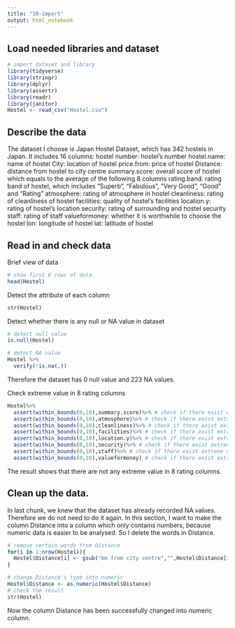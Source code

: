 ```yaml
---
title: "10-import"
output: html_notebook
---
```

## Load needed libraries and dataset
```r
# import dataset and library
library(tidyverse)
library(stringr)
library(dplyr)
library(assertr)
library(readr)
library(janitor)
Hostel <- read_csv("Hostel.csv")
```


## Describe the data
The dataset I choose is Japan Hostel Dataset, which has 342 hostels in Japan. It includes 16 columns:
hostel number: hostel's number
hostel.name: name of hostel
City: location of hostel
price.from: price of hostel
Distance: distance from hostel to city centre
summary.score: overall score of hostel which equals to the average of the following 8 columns
rating.band: rating band of hostel, which includes "Superb", "Fabulous", "Very Good", "Good" and "Rating"
atmosphere: rating of atmosphere in hostel
cleanliness: rating of cleanliness of hostel
facilities: quality of hostel's facilities
location.y: rating of hostel's location
security: rating of surrounding and hostel security
staff: rating of staff
valueformoney: whether it is worthwhile to choose the hostel
lon: longitude of hostel
lat: latitude of hostel


## Read in and check data
Brief view of data
```r
# show first 6 rows of data 
head(Hostel)
```


Detect the attribute of each column
```r
str(Hostel)
```


Detect whether there is any null or NA value in dataset
```r
# detect null value
is.null(Hostel)

# detect NA value
Hostel %>% 
  verify(!is.na(.))
```
Therefore the dataset has 0 null value and 223 NA values.


Check extreme value in 8 rating columns
```r
Hostel%>%
  assert(within_bounds(0,10),summary.score)%>% # check if there exist extreme value in summary.score
  assert(within_bounds(0,10),atmosphere)%>% # check if there exist extreme value in atmosphere
  assert(within_bounds(0,10),cleanliness)%>% # check if there exist extreme value in cleanliness
  assert(within_bounds(0,10),facilities)%>% # check if there exist extreme value in facilities
  assert(within_bounds(0,10),location.y)%>% # check if there exist extreme value in location.y
  assert(within_bounds(0,10),security)%>% # check if there exist extreme value in security
  assert(within_bounds(0,10),staff)%>% # check if there exist extreme value in staff
  assert(within_bounds(0,10),valueformoney) # check if there exist extreme value in valueformoney
```
The result shows that there are not any extreme value in 8 rating columns.


## Clean up the data. 
In last chunk, we knew that the dataset has already recorded NA values. Therefore we do not need to do it again. In this section, I want to make the column Distance into a column which only contains numbers, because numeric data is easier to be analysed. So I delete the words in Distance.    
```r
# remove certain words from Distance 
for(i in 1:nrow(Hostel)){
  Hostel$Distance[i] <- gsub("km from city centre","",Hostel$Distance[i])
}

# change Distance's type into numeric
Hostel$Distance <- as.numeric(Hostel$Distance)
# check the result
str(Hostel)
```
Now the column Distance has been successfully changed into numeric column.

